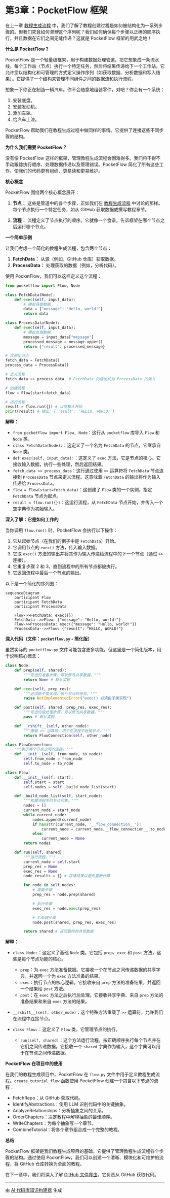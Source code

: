 # 第3章：PocketFlow 框架

在上一章 [教程生成流程](/chapters/02_tutorial_generation_flow) 中，我们了解了教程创建过程是如何被结构化为一系列步骤的。但我们究竟如何*管理*这个序列呢？我们如何确保每个步骤以正确的顺序执行，并且数据在它们之间无缝传递？这就是 PocketFlow 框架的用武之地！

**什么是 PocketFlow？**

PocketFlow 是一个轻量级框架，用于构建数据处理管道。把它想象成一条流水线，每个工作站（节点）执行一个特定任务，然后将结果传递给下一个工作站。它允许您以结构化和可管理的方式定义操作序列（如获取数据、分析数据和写入结果）。它提供了一个结构来管理不同组件之间的数据流和执行流程。

想象一下你正在制造一辆汽车。你不会随意地组装零件，对吧？你会有一个系统：

1. 安装底盘。
2. 安装发动机。
3. 添加车轮。
4. 给汽车上漆。

PocketFlow 帮助我们在教程生成过程中做同样的事情。它提供了连接这些不同步骤的结构。

**为什么我们需要 PocketFlow？**

没有像 PocketFlow 这样的框架，管理教程生成流程会困难得多。我们将不得不手动跟踪执行顺序、处理数据传递以及管理错误。PocketFlow 简化了所有这些工作，使我们的代码更有组织、更易读和更易维护。

**核心概念**

PocketFlow 围绕两个核心概念展开：

1. **节点：** 这些是管道中的各个步骤，正如我们在 [教程生成流程](/chapters/02_tutorial_generation_flow) 中讨论的那样。每个节点执行一个特定任务，如从 GitHub 获取数据或撰写教程章节。

2. **流程：** 流程定义了节点执行的顺序。它就像一个食谱，告诉框架在哪个节点之后运行哪个节点。

**一个简单示例**

让我们考虑一个简化的教程生成流程，包含两个节点：

1. **FetchData：** 从源（例如，GitHub 仓库）获取数据。
2. **ProcessData：** 处理获取的数据（例如，分析代码）。

使用 PocketFlow，我们可以这样定义这个流程：

```python
from pocketflow import Flow, Node

class FetchData(Node):
    def exec(self, input_data):
        # 模拟获取数据
        data = {"message": "Hello, world!"}
        return data

class ProcessData(Node):
    def exec(self, input_data):
        # 模拟处理数据
        message = input_data["message"]
        processed_message = message.upper()
        return {"result": processed_message}

# 实例化节点
fetch_data = FetchData()
process_data = ProcessData()

# 定义流程
fetch_data >> process_data  # FetchData 的输出成为 ProcessData 的输入

# 创建流程
flow = Flow(start=fetch_data)

# 运行流程
result = flow.run({}) # 以空输入开始
print(result) # 输出: {'result': 'HELLO, WORLD!'}
```

**解释：**

* `from pocketflow import Flow, Node`：这行从 `pocketflow` 库导入 `Flow` 和 `Node` 类。
* `class FetchData(Node):`：这定义了一个名为 `FetchData` 的节点，它继承自 `Node` 类。
* `def exec(self, input_data):`：这定义了 `exec` 方法，它是节点的核心。它接收输入数据，执行一些处理，然后返回结果。
* `fetch_data >> process_data`：这行通过使用 `>>` 运算符将 `FetchData` 节点连接到 `ProcessData` 节点来定义流程。这意味着 `FetchData` 的输出将作为输入传递给 `ProcessData`。
* `flow = Flow(start=fetch_data)`：这创建了 `Flow` 类的一个实例，指定 `FetchData` 节点为起点。
* `result = flow.run({})`：这运行流程，从 `FetchData` 节点开始，并传入一个空字典作为初始输入。

**深入了解：它是如何工作的**

当你调用 `flow.run()` 时，PocketFlow 会执行以下操作：

1. 它从起始节点（在我们的例子中是 `FetchData`）开始。
2. 它调用节点的 `exec()` 方法，传入输入数据。
3. 它取 `exec()` 方法的输出并将其作为输入传递给流程中的下一个节点（通过 `>>` 连接）。
4. 它重复步骤 2 和 3，直到流程中的所有节点都被执行。
5. 它返回流程中最后一个节点的输出。

以下是一个简化的序列图：

```mermaid
sequenceDiagram
    participant Flow
    participant FetchData
    participant ProcessData

    Flow->>FetchData: exec({})
    FetchData-->>Flow: {"message": "Hello, world!"}
    Flow->>ProcessData: exec({"message": "Hello, world!"})
    ProcessData-->>Flow: {"result": "HELLO, WORLD!"}
```

**深入代码（文件：`pocketflow.py` - 简化版）**

虽然实际的 `pocketflow.py` 文件可能包含更多功能，但这里是一个简化版本，用于说明核心概念：

```python
class Node:
    def prep(self, shared):
        """可选的准备步骤。可以修改共享数据。"""
        return None # 默认实现

    def exec(self, prep_res):
        """必须由子类实现。执行节点的任务。"""
        raise NotImplementedError("exec() 必须由子类实现")

    def post(self, shared, prep_res, exec_res):
        """可选的后处理步骤。可以修改共享数据。"""
        pass # 默认实现

    def __rshift__(self, other_node):
        """重载 >> 运算符，用于在流程中连接节点。"""
        return FlowConnection(self, other_node)

class FlowConnection:
    """表示两个节点之间的连接。"""
    def __init__(self, from_node, to_node):
        self.from_node = from_node
        self.to_node = to_node

class Flow:
    def __init__(self, start):
        self.start = start
        self.nodes = self._build_node_list(start)

    def _build_node_list(self, start_node):
        """构建流程中的节点列表。"""
        nodes = []
        current_node = start_node
        while current_node:
            nodes.append(current_node)
            if hasattr(current_node, '__flow_connection__'):
                current_node = current_node.__flow_connection__.to_node
            else:
                current_node = None
        return nodes

    def run(self, shared):
        """运行流程。"""
        current_node = self.start
        prep_res = None
        exec_res = None
        node_results = {} # 存储结果以避免重新计算

        for node in self.nodes:
            # 准备步骤
            prep_res = node.prep(shared)

            # 执行步骤
            exec_res = node.exec(prep_res)

            # 后处理步骤
            node.post(shared, prep_res, exec_res)

        return shared # 返回最终的共享数据
```

**解释：**

* `class Node:`：这定义了基础 `Node` 类。它包括 `prep`、`exec` 和 `post` 方法，这些是每个节点功能的核心。
    * `prep`：为 `exec` 方法准备数据。它接收一个在节点之间传递数据的共享字典，并返回一个为 `exec` 方法准备的结果。
    * `exec`：执行节点的核心逻辑。它接收来自 `prep` 方法的准备结果，并返回一个结果给 `post` 方法。
    * `post`：在 `exec` 方法之后执行后处理。它接收共享字典、来自 `prep` 方法的准备结果和来自 `exec` 方法的结果。

* `__rshift__(self, other_node)`：这个特殊方法重载了 `>>` 运算符，允许我们在流程中连接节点。

* `class Flow:`：这定义了 `Flow` 类，它管理节点的执行。
    * `run(self, shared)`：这个方法运行流程，按正确顺序执行每个节点并在它们之间传递数据。它接收一个 `shared` 字典作为输入，这个字典可以用于在节点之间传递数据。

**PocketFlow 在项目中的使用**

在我们的教程生成项目中，PocketFlow 在 `flow.py` 文件中用于定义教程生成流程。`create_tutorial_flow` 函数使用 PocketFlow 创建一个包含以下节点的流程：

- FetchRepo：从 GitHub 获取代码。
- IdentifyAbstractions：使用 LLM 识别代码中的关键抽象。
- AnalyzeRelationships：分析抽象之间的关系。
- OrderChapters：决定教程中解释抽象的最佳顺序。
- WriteChapters：为每个抽象写一个章节。
- CombineTutorial：将各个章节组合成一个完整的教程。

**总结**

PocketFlow 框架是我们教程生成项目的基础。它提供了管理教程生成流程各个步骤的结构。通过使用 PocketFlow，我们可以创建一个清晰、模块化和可维护的流程，将 GitHub 仓库转换为全面的教程。

在下一章中，我们将深入了解 [GitHub 文件爬虫](/chapters/04_github_file_crawler)，它负责从 GitHub 获取代码。

---

由 [AI 代码库知识构建器](https://github.com/The-Pocket/Tutorial-Codebase-Knowledge) 生成 